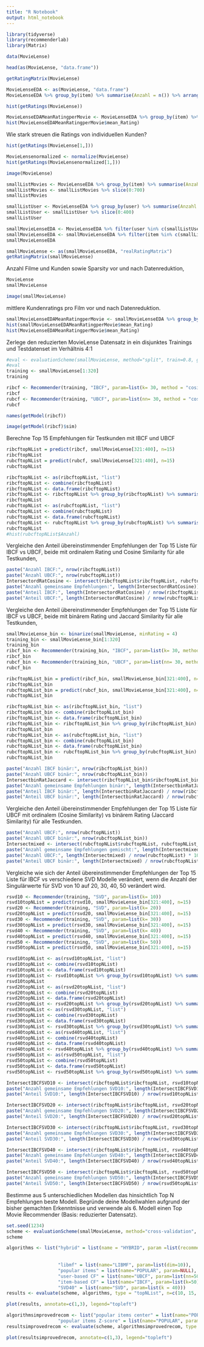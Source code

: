 ```yaml
---
title: "R Notebook"
output: html_notebook
---
```


```r
library(tidyverse)
library(recommenderlab)
library(Matrix)
```

```r
data(MovieLense)
```

```r
head(as(MovieLense, "data.frame"))
```
```r
getRatingMatrix(MovieLense)
```



```r
MovieLenseEDA <- as(MovieLense, "data.frame")
MovieLenseEDA %>% group_by(item) %>% summarise(Anzahl = n()) %>% arrange(desc(Anzahl))
```
```r
hist(getRatings(MovieLense))
```

```r
MovieLenseEDAMeanRatingperMovie <- MovieLenseEDA %>% group_by(item) %>% summarise(mean_Rating = mean(rating))
hist(MovieLenseEDAMeanRatingperMovie$mean_Rating)
```
Wie stark streuen die Ratings von individuellen Kunden?
```r
hist(getRatings(MovieLense[1,]))
```
```r
MovieLensenormalized <- normalize(MovieLense)
hist(getRatings(MovieLensenormalized[1,]))
```


```r
image(MovieLense)
```
```r
smallListMovies <- MovieLenseEDA %>% group_by(item) %>% summarise(Anzahl = n()) %>% arrange(desc(Anzahl))
smallListMovies <- smallListMovies %>% slice(0:700)
smallListMovies
```

```r
smallListUser <- MovieLenseEDA %>% group_by(user) %>% summarise(Anzahl = n()) %>% arrange(desc(Anzahl))
smallListUser <- smallListUser %>% slice(0:400)
smallListUser
```


```r
smallMovieLenseEDA <- MovieLenseEDA %>% filter(user %in% c(smallListUser$user))
smallMovieLenseEDA <- smallMovieLenseEDA %>% filter(item %in% c(smallListMovies$item))
smallMovieLenseEDA
```
```r
smallMovieLense <- as(smallMovieLenseEDA, "realRatingMatrix")
getRatingMatrix(smallMovieLense)
```
Anzahl Filme und Kunden sowie Sparsity vor und nach Datenreduktion,
```r
MovieLense
smallMovieLense
```


```r
image(smallMovieLense)
```
mittlere Kundenratings pro Film vor und nach Datenreduktion.
```r
smallMovieLenseEDAMeanRatingperMovie <- smallMovieLenseEDA %>% group_by(item) %>% summarise(mean_Rating = mean(rating))
hist(smallMovieLenseEDAMeanRatingperMovie$mean_Rating)
hist(MovieLenseEDAMeanRatingperMovie$mean_Rating)
```
Zerlege den reduzierten MovieLense Datensatz in ein disjunktes Trainings
und Testdatenset im Verhältnis 4:1

```r
#eval <- evaluationScheme(smallMovieLense, method="split", train=0.8, given=50, goodRating=5)
#eval
training <- smallMovieLense[1:320]
training
```

```r
ribcf <- Recommender(training, "IBCF", param=list(k= 30, method = "cosine"))
ribcf
rubcf <- Recommender(training, "UBCF", param=list(nn= 30, method = "cosine"))
rubcf
```
```r
names(getModel(ribcf))
```

```r
image(getModel(ribcf)$sim)
```
Berechne Top 15 Empfehlungen für Testkunden mit IBCF und UBCF
```r
ribcftopNList = predict(ribcf, smallMovieLense[321:400], n=15)
ribcftopNList
rubcftopNList = predict(rubcf, smallMovieLense[321:400], n=15)
rubcftopNList
```

```r
ribcftopNList <- as(ribcftopNList, "list")
ribcftopNList <- combine(ribcftopNList)
ribcftopNList <- data.frame(ribcftopNList)
ribcftopNList <- ribcftopNList %>% group_by(ribcftopNList) %>% summarise(Anzahl = n()) %>% arrange(desc(Anzahl))
ribcftopNList
rubcftopNList <- as(rubcftopNList, "list")
rubcftopNList <- combine(rubcftopNList)
rubcftopNList <- data.frame(rubcftopNList)
rubcftopNList <- rubcftopNList %>% group_by(rubcftopNList) %>% summarise(Anzahl = n()) %>% arrange(desc(Anzahl))
rubcftopNList
#hist(rubcftopNList$Anzahl)
```
Vergleiche den Anteil übereinstimmender Empfehlungen der Top 15 Liste für
IBCF vs UBCF, beide mit ordinalem Rating und Cosine Similarity für alle
Testkunden,
```r
paste("Anzahl IBCF:", nrow(ribcftopNList))
paste("Anzahl UBCF:", nrow(rubcftopNList))
IntersectordRatCosine <- intersect(ribcftopNList$ribcftopNList, rubcftopNList$rubcftopNList)
paste("Anzahl gemeinsame Empfehlungen:", length(IntersectordRatCosine))
paste("Anteil IBCF:", length(IntersectordRatCosine) / nrow(ribcftopNList) * 100)
paste("Anteil UBCF:", length(IntersectordRatCosine) / nrow(rubcftopNList) * 100)
```

Vergleiche den Anteil übereinstimmender Empfehlungen der Top 15 Liste für
IBCF vs UBCF, beide mit binärem Rating und Jaccard Similarity für alle
Testkunden,
```r
smallMovieLense_bin <- binarize(smallMovieLense, minRating = 4)
training_bin <- smallMovieLense_bin[1:320]
training_bin
ribcf_bin <- Recommender(training_bin, "IBCF", param=list(k= 30, method = "jaccard"))
ribcf_bin
rubcf_bin <- Recommender(training_bin, "UBCF", param=list(nn= 30, method = "jaccard"))
rubcf_bin
```
```r
ribcftopNList_bin = predict(ribcf_bin, smallMovieLense_bin[321:400], n=15)
ribcftopNList_bin
rubcftopNList_bin = predict(rubcf_bin, smallMovieLense_bin[321:400], n=15)
rubcftopNList_bin
```
```r
ribcftopNList_bin <- as(ribcftopNList_bin, "list")
ribcftopNList_bin <- combine(ribcftopNList_bin)
ribcftopNList_bin <- data.frame(ribcftopNList_bin)
ribcftopNList_bin <- ribcftopNList_bin %>% group_by(ribcftopNList_bin) %>% summarise(Anzahl = n()) %>% arrange(desc(Anzahl))
ribcftopNList_bin
rubcftopNList_bin <- as(rubcftopNList_bin, "list")
rubcftopNList_bin <- combine(rubcftopNList_bin)
rubcftopNList_bin <- data.frame(rubcftopNList_bin)
rubcftopNList_bin <- rubcftopNList_bin %>% group_by(rubcftopNList_bin) %>% summarise(Anzahl = n()) %>% arrange(desc(Anzahl))
rubcftopNList_bin
```
```r
paste("Anzahl IBCF binär:", nrow(ribcftopNList_bin))
paste("Anzahl UBCF binär:", nrow(rubcftopNList_bin))
IntersectbinRatJaccard <- intersect(ribcftopNList_bin$ribcftopNList_bin, rubcftopNList_bin$rubcftopNList_bin)
paste("Anzahl gemeinsame Empfehlungen binär:", length(IntersectbinRatJaccard))
paste("Anteil IBCF binär:", length(IntersectbinRatJaccard) / nrow(ribcftopNList_bin) * 100)
paste("Anteil UBCF binär:", length(IntersectbinRatJaccard) / nrow(rubcftopNList_bin) * 100)
```

Vergleiche den Anteil übereinstimmender Empfehlungen der Top 15 Liste für
UBCF mit ordinalem (Cosine Similarity) vs binärem Rating (Jaccard Similarity)
für alle Testkunden.
```r
paste("Anzahl UBCF:", nrow(rubcftopNList))
paste("Anzahl UBCF binär:", nrow(rubcftopNList_bin))
Intersectmixed <- intersect(rubcftopNList$rubcftopNList, rubcftopNList_bin$rubcftopNList_bin)
paste("Anzahl gemeinsame Empfehlungen gemischt:", length(Intersectmixed))
paste("Anzahl UBCF:", length(Intersectmixed) / nrow(rubcftopNList) * 100)
paste("Anteil UBCF binär:", length(Intersectmixed) / nrow(rubcftopNList_bin) * 100)
```
Vergleiche wie sich der Anteil übereinstimmender Empfehlungen der Top 15
Liste für IBCF vs verschiedene SVD Modelle verändert, wenn die Anzahl der
Singulärwerte für SVD von 10 auf 20, 30, 40, 50 verändert wird.
```r
rsvd10 <- Recommender(training, "SVD", param=list(k= 10))
rsvd10topNList = predict(rsvd10, smallMovieLense_bin[321:400], n=15)
rsvd20 <- Recommender(training, "SVD", param=list(k= 20))
rsvd20topNList = predict(rsvd20, smallMovieLense_bin[321:400], n=15)
rsvd30 <- Recommender(training, "SVD", param=list(k= 30))
rsvd30topNList = predict(rsvd30, smallMovieLense_bin[321:400], n=15)
rsvd40 <- Recommender(training, "SVD", param=list(k= 40))
rsvd40topNList = predict(rsvd40, smallMovieLense_bin[321:400], n=15)
rsvd50 <- Recommender(training, "SVD", param=list(k= 50))
rsvd50topNList = predict(rsvd50, smallMovieLense_bin[321:400], n=15)
```

```r
rsvd10topNList <- as(rsvd10topNList, "list")
rsvd10topNList <- combine(rsvd10topNList)
rsvd10topNList <- data.frame(rsvd10topNList)
rsvd10topNList <- rsvd10topNList %>% group_by(rsvd10topNList) %>% summarise(Anzahl = n()) %>% arrange(desc(Anzahl))
rsvd10topNList
rsvd20topNList <- as(rsvd20topNList, "list")
rsvd20topNList <- combine(rsvd20topNList)
rsvd20topNList <- data.frame(rsvd20topNList)
rsvd20topNList <- rsvd20topNList %>% group_by(rsvd20topNList) %>% summarise(Anzahl = n()) %>% arrange(desc(Anzahl))
rsvd30topNList <- as(rsvd30topNList, "list")
rsvd30topNList <- combine(rsvd30topNList)
rsvd30topNList <- data.frame(rsvd30topNList)
rsvd30topNList <- rsvd30topNList %>% group_by(rsvd30topNList) %>% summarise(Anzahl = n()) %>% arrange(desc(Anzahl))
rsvd40topNList <- as(rsvd40topNList, "list")
rsvd40topNList <- combine(rsvd40topNList)
rsvd40topNList <- data.frame(rsvd40topNList)
rsvd40topNList <- rsvd40topNList %>% group_by(rsvd40topNList) %>% summarise(Anzahl = n()) %>% arrange(desc(Anzahl))
rsvd50topNList <- as(rsvd50topNList, "list")
rsvd50topNList <- combine(rsvd50topNList)
rsvd50topNList <- data.frame(rsvd50topNList)
rsvd50topNList <- rsvd50topNList %>% group_by(rsvd50topNList) %>% summarise(Anzahl = n()) %>% arrange(desc(Anzahl))
```


```r
IntersectIBCFSVD10 <- intersect(ribcftopNList$ribcftopNList, rsvd10topNList$rsvd10topNList)
paste("Anzahl gemeinsame Empfehlungen SVD10:", length(IntersectIBCFSVD10))
paste("Anteil SVD10:", length(IntersectIBCFSVD10) / nrow(rsvd10topNList) * 100)

IntersectIBCFSVD20 <- intersect(ribcftopNList$ribcftopNList, rsvd20topNList$rsvd20topNList)
paste("Anzahl gemeinsame Empfehlungen SVD20:", length(IntersectIBCFSVD20))
paste("Anteil SVD20:", length(IntersectIBCFSVD20) / nrow(rsvd20topNList) * 100)

IntersectIBCFSVD30 <- intersect(ribcftopNList$ribcftopNList, rsvd30topNList$rsvd30topNList)
paste("Anzahl gemeinsame Empfehlungen SVD30:", length(IntersectIBCFSVD30))
paste("Anteil SVD30:", length(IntersectIBCFSVD30) / nrow(rsvd30topNList) * 100)

IntersectIBCFSVD40 <- intersect(ribcftopNList$ribcftopNList, rsvd40topNList$rsvd40topNList)
paste("Anzahl gemeinsame Empfehlungen SVD40:", length(IntersectIBCFSVD40))
paste("Anteil SVD40:", length(IntersectIBCFSVD40) / nrow(rsvd40topNList) * 100)

IntersectIBCFSVD50 <- intersect(ribcftopNList$ribcftopNList, rsvd50topNList$rsvd50topNList)
paste("Anzahl gemeinsame Empfehlungen SVD50:", length(IntersectIBCFSVD50))
paste("Anteil SVD50:", length(IntersectIBCFSVD50) / nrow(rsvd50topNList) * 100)
```
Bestimme aus 5 unterschiedlichen Modellen das hinsichtlich
Top N Empfehlungen beste Modell. Begründe deine Modellwahlen
aufgrund der bisher gemachten Erkenntnisse und verwende als 6.
Modell einen Top Movie Recommender (Basis: reduzierter Datensatz).
```r
set.seed(1234)
scheme <- evaluationScheme(smallMovieLense, method="cross-validation", k = 10, given=-5, goodRating=5)
scheme
```

```r
algorithms <- list("hybrid" = list(name = "HYBRID", param =list(recommenders = list(SVD = list(name="SVD", param=list(k = 40)),
                                                                                    POPULAR = list(name = "POPULAR", param = NULL)
                                                                                    ))),
                   "libmf" = list(name="LIBMF", param=list(dim=10)),
                   "popular items" = list(name="POPULAR", param=NULL),
                   "user-based CF" = list(name="UBCF", param=list(nn=50)),
                   "item-based CF" = list(name="IBCF", param=list(k=50)),
                   "SVD40" = list(name="SVD", param=list(k = 40)))
results <- evaluate(scheme, algorithms, type = "topNList", n=c(10, 15, 20, 25, 30))
```
```r
plot(results, annotate=c(1,3), legend="topleft")
```
```r
algorithmsimprovedrecom <- list("popular items center" = list(name="POPULAR", param=NULL),
                   "popular items Z-score" = list(name="POPULAR", param=list(normalize="Z-score")))
resultsimprovedrecom <- evaluate(scheme, algorithmsimprovedrecom, type = "topNList", n=c(10, 15, 20, 25, 30))
```
```r
plot(resultsimprovedrecom, annotate=c(1,3), legend="topleft")
```
